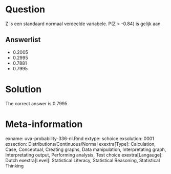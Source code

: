 Question
========

Z is een standaard normaal verdeelde variabele. P(Z > -0.84) is gelijk aan 

Answerlist
----------
* 0.2005
* 0.2995
* 0.7881
* 0.7995

Solution
========

The correct answer is  0.7995 

Meta-information
================
exname: uva-probability-336-nl.Rmd 
extype: schoice 
exsolution: 0001 
exsection: Distributions/Continuous/Normal
exextra[Type]: Calculation, Case, Conceptual, Creating graphs, Data manipulation, Interpretating graph, Interpretating output, Performing analysis, Test choice 
exextra[Langauge]: Dutch 
exextra[Level]: Statistical Literacy, Statistical Reasoning, Statistical Thinking 

